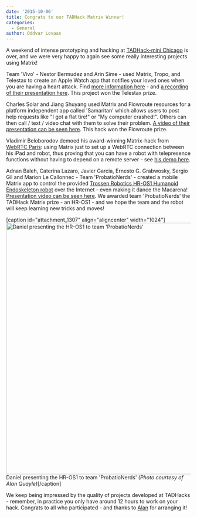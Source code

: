 ```yaml
---
date: '2015-10-06'
title: Congrats to our TADHack Matrix Winner!
categories:
  - General
author: Oddvar Lovaas
---
```


A weekend of intense prototyping and hacking at <a href="http://tadhack.com/2015/tadhack-mini-chicago/">TADHack-mini Chicago</a> is over, and we were very happy to again see some really interesting projects using Matrix!

Team 'Vivo' - Nestor Bermudez and Arin Sime - used Matrix, Tropo, and Telestax to create an Apple Watch app that notifies your loved ones when you are having a heart attack. Find <a href="https://webrtc.ventures/2015/10/apple-watch-heart-rate-monitor/">more information here</a> - and <a href="https://www.youtube.com/watch?v=dYrbKSgAZZI">a recording of their presentation here</a>. This project won the Telestax prize.

Charles Solar and Jiang Shuyang used Matrix and Flowroute resources for a platform independent app called 'Samaritan' which allows users to post help requests like "I got a flat tire!" or "My computer crashed!". Others can then call / text / video chat with them to solve their problem. <a href="https://www.youtube.com/watch?v=jTcbFaAPArY">A video of their presentation can be seen here</a>. This hack won the Flowroute prize.

Vladimir Beloborodov demoed his award-winning Matrix-hack from <a href="http://matrix.org/blog/2014/12/24/matrix-wins-best-innovation-award-at-webrtc-paris/">WebRTC Paris</a>: using Matrix just to set up a WebRTC connection between his iPad and robot, thus proving that you can have a robot with telepresence functions without having to depend on a remote server - see <a href="https://www.youtube.com/watch?v=Jq2vzavYiBI">his demo here</a>.

Adnan Baleh, Caterina Lazaro, Javier Garcia, Ernesto G. Grabwosky, Sergio Gil and Marion Le Callonnec - Team 'ProbatioNerds' - created a mobile Matrix app to control the provided <a href="http://www.trossenrobotics.com/HR-OS1">Trossen Robotics HR-OS1 Humanoid Endoskeleton robot</a> over the Internet - even making it dance the Macarena! <a href="https://www.youtube.com/watch?v=lCv8dfbwr88">Presentation video can be seen here</a>. We awarded team 'ProbatioNerds' the TADHack Matrix prize - an HR-OS1 - and we hope the team and the robot will keep learning new tricks and moves!

[caption id="attachment_1307" align="aligncenter" width="1024"]<a href="http://blog.tadhack.com/2015/10/04/tadhack-mini-chicago-winners/"><img src="//matrix.org/blog/wp-content/uploads/2015/10/2015-10-04-16.30.09-1024x683.jpg" alt="Daniel presenting the HR-OS1 to team &#039;ProbatioNerds&#039;" width="1024" height="683" class="size-full wp-image-1307" /></a> Daniel presenting the HR-OS1 to team 'ProbatioNerds' <em>(Photo courtesy of Alan Quayle)</em>[/caption]


We keep being impressed by the quality of projects developed at TADHacks - remember, in practice you only have around 12 hours to work on your hack. Congrats to all who participated - and thanks to <a href="https://twitter.com/Alan_Quayle">Alan</a> for arranging it!